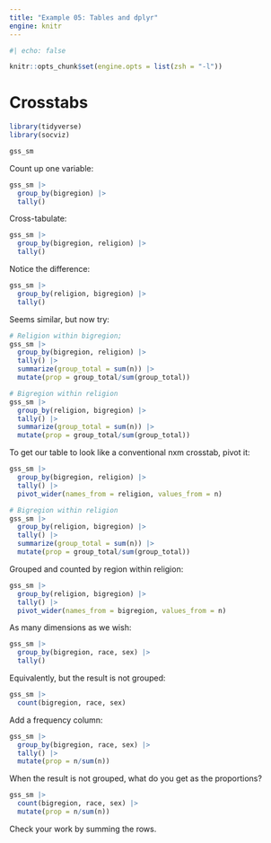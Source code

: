 ```yaml
---
title: "Example 05: Tables and dplyr"
engine: knitr
---
```


```r
#| echo: false

knitr::opts_chunk$set(engine.opts = list(zsh = "-l"))
```



# Crosstabs

```r
library(tidyverse)
library(socviz)

gss_sm
```


Count up one variable:

```r
gss_sm |> 
  group_by(bigregion) |> 
  tally()
```


Cross-tabulate:

```r
gss_sm |> 
  group_by(bigregion, religion) |> 
  tally()
```

Notice the difference:

```r
gss_sm |> 
  group_by(religion, bigregion) |> 
  tally()
```

Seems similar, but now try:

```r
# Religion within bigregion;
gss_sm |> 
  group_by(bigregion, religion) |> 
  tally() |> 
  summarize(group_total = sum(n)) |> 
  mutate(prop = group_total/sum(group_total))
```


```r
# Bigregion within religion
gss_sm |> 
  group_by(religion, bigregion) |> 
  tally() |> 
  summarize(group_total = sum(n)) |> 
  mutate(prop = group_total/sum(group_total))
```


To get our table to look like a conventional nxm crosstab, pivot it:

```r
gss_sm |> 
  group_by(bigregion, religion) |> 
  tally() |> 
  pivot_wider(names_from = religion, values_from = n)
```


```r
# Bigregion within religion
gss_sm |> 
  group_by(religion, bigregion) |> 
  tally() |> 
  summarize(group_total = sum(n)) |> 
  mutate(prop = group_total/sum(group_total))
```


Grouped and counted by region within religion:

```r
gss_sm |> 
  group_by(religion, bigregion) |> 
  tally() |> 
  pivot_wider(names_from = bigregion, values_from = n)
```


As many dimensions as we wish:

```r
gss_sm |> 
  group_by(bigregion, race, sex) |> 
  tally()
```


Equivalently, but the result is not grouped:

```r
gss_sm |> 
  count(bigregion, race, sex)
```


Add a frequency column:

```r
gss_sm |> 
  group_by(bigregion, race, sex) |> 
  tally() |> 
  mutate(prop = n/sum(n))
```


When the result is not grouped, what do you get as the proportions?

```r
gss_sm |> 
  count(bigregion, race, sex) |> 
  mutate(prop = n/sum(n))
```

Check your work by summing the rows.

